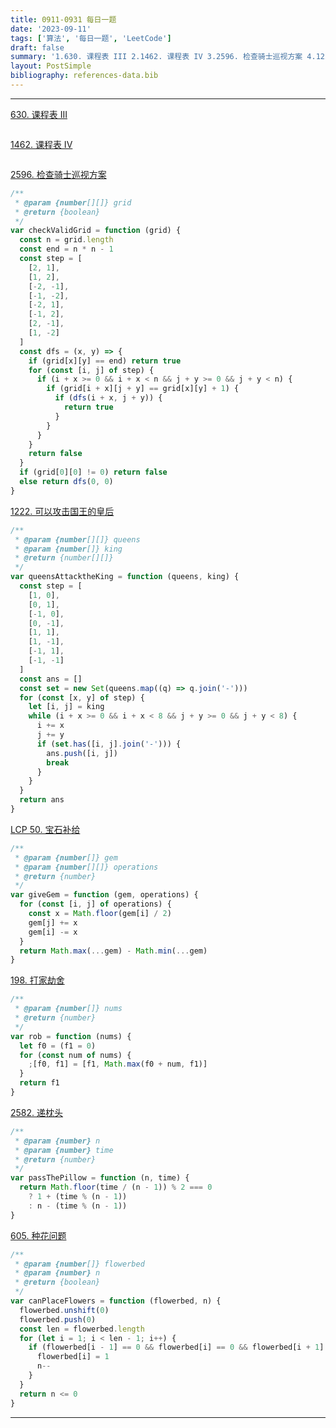 ```yaml
---
title: 0911-0931 每日一题
date: '2023-09-11'
tags: ['算法', '每日一题', 'LeetCode']
draft: false
summary: '1.630. 课程表 III 2.1462. 课程表 IV 3.2596. 检查骑士巡视方案 4.1222. 可以攻击国王的皇后 5.LCP 50. 宝石补给 6.198. 打家劫舍 7.2582. 递枕头 8.605. 种花问题'
layout: PostSimple
bibliography: references-data.bib
---
```


---

[630. 课程表 III](https://leetcode.cn/problems/course-schedule-iii/description/)

```js

```

[1462. 课程表 IV](https://leetcode.cn/problems/course-schedule-iv/description/)

```js

```

[2596. 检查骑士巡视方案](https://leetcode.cn/problems/check-knight-tour-configuration/description/)

```js
/**
 * @param {number[][]} grid
 * @return {boolean}
 */
var checkValidGrid = function (grid) {
  const n = grid.length
  const end = n * n - 1
  const step = [
    [2, 1],
    [1, 2],
    [-2, -1],
    [-1, -2],
    [-2, 1],
    [-1, 2],
    [2, -1],
    [1, -2]
  ]
  const dfs = (x, y) => {
    if (grid[x][y] == end) return true
    for (const [i, j] of step) {
      if (i + x >= 0 && i + x < n && j + y >= 0 && j + y < n) {
        if (grid[i + x][j + y] == grid[x][y] + 1) {
          if (dfs(i + x, j + y)) {
            return true
          }
        }
      }
    }
    return false
  }
  if (grid[0][0] != 0) return false
  else return dfs(0, 0)
}
```

[1222. 可以攻击国王的皇后](https://leetcode.cn/problems/queens-that-can-attack-the-king/description/)

```js
/**
 * @param {number[][]} queens
 * @param {number[]} king
 * @return {number[][]}
 */
var queensAttacktheKing = function (queens, king) {
  const step = [
    [1, 0],
    [0, 1],
    [-1, 0],
    [0, -1],
    [1, 1],
    [1, -1],
    [-1, 1],
    [-1, -1]
  ]
  const ans = []
  const set = new Set(queens.map((q) => q.join('-')))
  for (const [x, y] of step) {
    let [i, j] = king
    while (i + x >= 0 && i + x < 8 && j + y >= 0 && j + y < 8) {
      i += x
      j += y
      if (set.has([i, j].join('-'))) {
        ans.push([i, j])
        break
      }
    }
  }
  return ans
}
```

[LCP 50. 宝石补给](https://leetcode.cn/problems/WHnhjV/description/)

```js
/**
 * @param {number[]} gem
 * @param {number[][]} operations
 * @return {number}
 */
var giveGem = function (gem, operations) {
  for (const [i, j] of operations) {
    const x = Math.floor(gem[i] / 2)
    gem[j] += x
    gem[i] -= x
  }
  return Math.max(...gem) - Math.min(...gem)
}
```

[198. 打家劫舍](https://leetcode.cn/problems/house-robber/description/)

```js
/**
 * @param {number[]} nums
 * @return {number}
 */
var rob = function (nums) {
  let f0 = (f1 = 0)
  for (const num of nums) {
    ;[f0, f1] = [f1, Math.max(f0 + num, f1)]
  }
  return f1
}
```

[2582. 递枕头](https://leetcode.cn/problems/pass-the-pillow/description/)

```js
/**
 * @param {number} n
 * @param {number} time
 * @return {number}
 */
var passThePillow = function (n, time) {
  return Math.floor(time / (n - 1)) % 2 === 0
    ? 1 + (time % (n - 1))
    : n - (time % (n - 1))
}
```

[605. 种花问题](https://leetcode.cn/problems/can-place-flowers/description/)

```js
/**
 * @param {number[]} flowerbed
 * @param {number} n
 * @return {boolean}
 */
var canPlaceFlowers = function (flowerbed, n) {
  flowerbed.unshift(0)
  flowerbed.push(0)
  const len = flowerbed.length
  for (let i = 1; i < len - 1; i++) {
    if (flowerbed[i - 1] == 0 && flowerbed[i] == 0 && flowerbed[i + 1] == 0) {
      flowerbed[i] = 1
      n--
    }
  }
  return n <= 0
}
```

---
